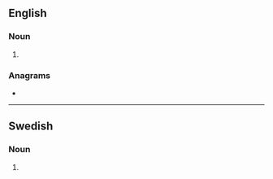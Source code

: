 ==English==

===Noun===
{{head|en|noun plural form}}

# {{plural of|donator|lang=en}}

===Anagrams===
* {{anagrams|en|odorants|tandoors|tornados}}

----

==Swedish==

===Noun===
{{head|sv|noun form}}

# {{sv-noun-form-indef-gen|donator}}